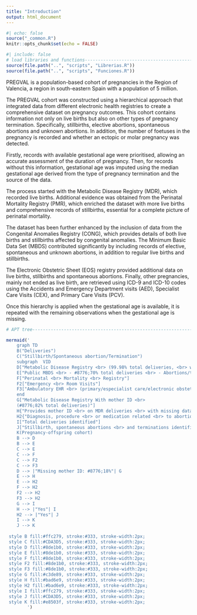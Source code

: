 ```yaml
---
title: "Introduction"
output: html_document
---
```


```r
#| echo: false
source("_common.R")
knitr::opts_chunk$set(echo = FALSE)

```

```r
#| include: false
# load libraries and functions-----------------------------------------------
source(file.path("..", "scripts", "Librerias.R"))
source(file.path("..", "scripts", "Funciones.R"))

```

PREGVAL is a population-based cohort of pregnancies in the Region of Valencia, a region in south-eastern Spain with a population of 5 million.

The PREGVAL cohort was constructed using a hierarchical approach that integrated data from different electronic health registries to create a comprehensive dataset on pregnancy outcomes. This cohort contains information not only on live births but also on other types of pregnancy termination. Specifically, stillbirths, elective abortions, spontaneous abortions and unknown abortions. In addition, the number of foetuses in the pregnancy is recorded and whether an ectopic or molar pregnancy was detected.

Firstly, records with available gestational age were prioritised, allowing an accurate assessment of the duration of pregnancy. Then, for records without this information, gestational age was imputed using the median gestational age derived from the type of pregnancy termination and the source of the data.

The process started with the Metabolic Disease Registry (MDR), which recorded live births. Additional evidence was obtained from the Perinatal Mortality Registry (PMR), which enriched the dataset with more live births and comprehensive records of stillbirths, essential for a complete picture of perinatal mortality.

The dataset has been further enhanced by the inclusion of data from the Congenital Anomalies Registry (CONG), which provides details of both live births and stillbirths affected by congenital anomalies. The Minimum Basic Data Set (MBDS) contributed significantly by including records of elective, spontaneous and unknown abortions, in addition to regular live births and stillbirths.

The Electronic Obstetric Sheet (EOS) registry provided additional data on live births, stillbirths and spontaneous abortions. Finally, other pregnancies, mainly not ended as live birth, are retrieved using ICD-9 and ICD-10 codes using the Accidents and Emergency Department visits (AED), Specialist Care Visits (CEX), and Primary Care Visits (PCV).

Once this hierarchy is applied when the gestational age is available, it is repeated with the remaining observations when the gestational age is missing.

```r
# APT tree---------------------------------------------------------------------

mermaid('
    graph TD
    B("Deliveries")
    C("Stillbirth/Spontaneous abortion/Termination")
    subgraph  VID   
    D["Metabolic Disease Registry <br> (99.98% total deliveries, <br> with mother-child linkage)"] 
    E["Public MBDS <br> - #8776;70% total deliveries <br> - Abortions/terminations <br> under hospitalization"]
    F["Perinatal <br> Mortality <br> Registry"]
    F2["Emergency <br> Room Visits"]
    F3["Ambulatory EHR <br> (primary/especialist care/electronic obstetric sheet)"]
    end
    G["Metabolic Disease Registry With mother ID <br> 
    (#8776;82% total deliveries)"]
    H{"Provides mother ID <br> on MDR deliveries <br> with missing data"}
    H2{"Diagnosis, procedure <br> or medication related <br> to abortion/termination"}
    I["Total deliveries identified"]
    J["Stillbirth, spontaneous abortions <br> and terminations identified"]
    K(Pregnancy-offspring cohort)
    B --> D
    B --> E
    C --> E
    C --> F
    C --> F2
    C --> F3
    D --> |"Missing mother ID: #8776;18%"| G
    E --> H
    E --> H2
    F --> H2
    F2 --> H2
    F3 --> H2
    G --> I
    H --> |"Yes"| I
    H2 --> |"Yes"| J
    I --> K
    J --> K
        
 style B fill:#ffc279, stroke:#333, stroke-width:2px;
 style C fill:#CDA3D5, stroke:#333, stroke-width:2px;
 style D fill:#8de1b0, stroke:#333, stroke-width:2px;
 style E fill:#8de1b0, stroke:#333, stroke-width:2px;
 style F fill:#8de1b0, stroke:#333, stroke-width:2px;
 style F2 fill:#8de1b0, stroke:#333, stroke-width:2px;
 style F3 fill:#8de1b0, stroke:#333, stroke-width:2px;
 style G fill:#c3de89, stroke:#333, stroke-width:2px;
 style H fill:#bad6e9, stroke:#333, stroke-width:2px;
 style H2 fill:#bad6e9, stroke:#333, stroke-width:2px;
 style I fill:#ffc279, stroke:#333, stroke-width:2px;
 style J fill:#CDA3D5, stroke:#333, stroke-width:2px;
 style K fill:#e8503f, stroke:#333, stroke-width:2px;
        ')

```

<div class="tocify-extend-page" data-unique="tocify-extend-page" style="height: 0;"></div>
